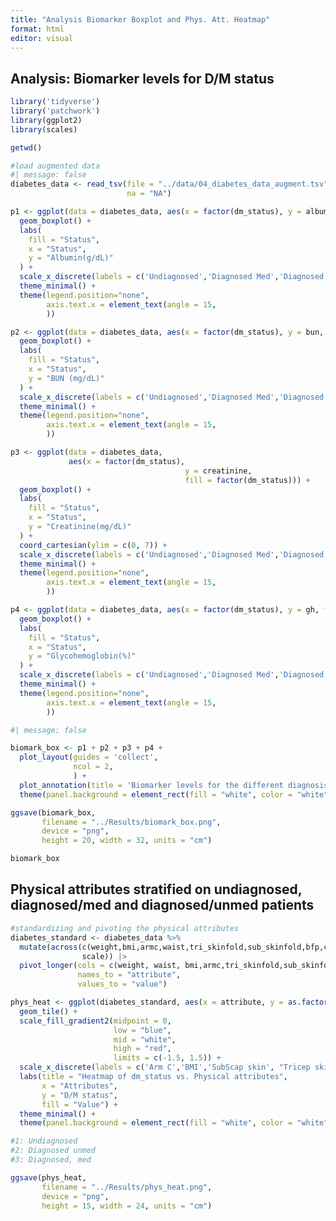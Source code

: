 ```yaml
---
title: "Analysis Biomarker Boxplot and Phys. Att. Heatmap"
format: html
editor: visual
---
```


## Analysis: Biomarker levels for D/M status

```r

library('tidyverse')
library('patchwork')
library(ggplot2)
library(scales)

```

```r

getwd()
```

```r
#load augmented data
#| message: false
diabetes_data <- read_tsv(file = "../data/04_diabetes_data_augment.tsv",
                          na = "NA")

```

```r

p1 <- ggplot(data = diabetes_data, aes(x = factor(dm_status), y = albumin, fill = factor(dm_status))) +
  geom_boxplot() +
  labs(
    fill = "Status",
    x = "Status",
    y = "Albumin(g/dL)"
  ) + 
  scale_x_discrete(labels = c('Undiagnosed','Diagnosed Med','Diagnosed Unmed')) +
  theme_minimal() +
  theme(legend.position="none",
        axis.text.x = element_text(angle = 15,
        ))

```

```r
p2 <- ggplot(data = diabetes_data, aes(x = factor(dm_status), y = bun, fill = factor(dm_status))) +
  geom_boxplot() +
  labs(
    fill = "Status",
    x = "Status",
    y = "BUN (mg/dL)"
  ) + 
  scale_x_discrete(labels = c('Undiagnosed','Diagnosed Med','Diagnosed Unmed')) +
  theme_minimal() +
  theme(legend.position="none",
        axis.text.x = element_text(angle = 15,
        ))

```

```r

p3 <- ggplot(data = diabetes_data, 
             aes(x = factor(dm_status), 
                                       y = creatinine, 
                                       fill = factor(dm_status))) +
  geom_boxplot() +
  labs(
    fill = "Status",
    x = "Status",
    y = "Creatinine(mg/dL)"
  ) + 
  coord_cartesian(ylim = c(0, 7)) +
  scale_x_discrete(labels = c('Undiagnosed','Diagnosed Med','Diagnosed Unmed')) +
  theme_minimal() +
  theme(legend.position="none",
        axis.text.x = element_text(angle = 15,
        ))
```

```r
p4 <- ggplot(data = diabetes_data, aes(x = factor(dm_status), y = gh, fill = factor(dm_status))) +
  geom_boxplot() +
  labs(
    fill = "Status",
    x = "Status",
    y = "Glycohemoglobin(%)"
  ) + 
  scale_x_discrete(labels = c('Undiagnosed','Diagnosed Med','Diagnosed Unmed')) +
  theme_minimal() +
  theme(legend.position="none", 
        axis.text.x = element_text(angle = 15,
        ))

```

```r
#| message: false

biomark_box <- p1 + p2 + p3 + p4 + 
  plot_layout(guides = 'collect',
              ncol = 2,
              ) +
  plot_annotation(title = 'Biomarker levels for the different diagnosis/medication statuses')+
  theme(panel.background = element_rect(fill = "white", color = "white"))

ggsave(biomark_box, 
       filename = "../Results/biomark_box.png",
       device = "png",
       height = 20, width = 32, units = "cm")

biomark_box

```

## Physical attributes stratified on undiagnosed, diagnosed/med and diagnosed/unmed patients

```r

#standardizing and pivoting the physical attributes
diabetes_standard <- diabetes_data %>%
  mutate(across(c(weight,bmi,armc,waist,tri_skinfold,sub_skinfold,bfp,ci), 
                scale)) |> 
  pivot_longer(cols = c(weight, waist, bmi,armc,tri_skinfold,sub_skinfold), 
               names_to = "attribute", 
               values_to = "value")


```

```r

phys_heat <- ggplot(diabetes_standard, aes(x = attribute, y = as.factor(dm_status), fill = value)) +
  geom_tile() +
  scale_fill_gradient2(midpoint = 0,
                       low = "blue",
                       mid = "white",
                       high = "red",
                       limits = c(-1.5, 1.5)) +
  scale_x_discrete(labels = c('Arm C','BMI','SubScap skin', "Tricep skin", "Waist", "Weight")) +
  labs(title = "Heatmap of dm_status vs. Physical attributes",
       x = "Attributes",
       y = "D/M status",
       fill = "Value") + 
  theme_minimal() +
  theme(panel.background = element_rect(fill = "white", color = "white"))

#1: Undiagnosed
#2: Diagnosed unmed
#3: Diagnosed, med

ggsave(phys_heat, 
       filename = "../Results/phys_heat.png",
       device = "png",
       height = 15, width = 24, units = "cm")

```
